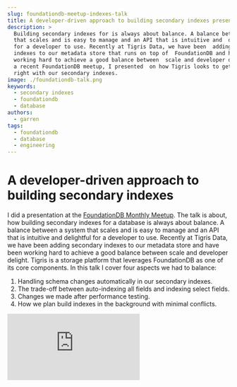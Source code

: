 ```yaml
---
slug: foundationdb-meetup-indexes-talk
title: A developer-driven approach to building secondary indexes presentation
description: >
  Building secondary indexes for is always about balance. A balance between a  system
  that scales and is easy to manage and an API that is intuitive and  delightful
  for a developer to use. Recently at Tigris Data, we have been  adding secondary
  indexes to our metadata store that runs on top of  FoundationDB and have been
  working hard to achieve a good balance between  scale and developer delight. In
  a recent FoundationDB meetup, I presented  on how Tigris looks to get the balance
  right with our secondary indexes.
image: ./foundationdb-talk.png
keywords:
  - secondary indexes
  - foundationdb
  - database
authors:
  - garren
tags:
  - foundationdb
  - database
  - engineering
---
```


# A developer-driven approach to building secondary indexes

I did a presentation at the
[FoundationDB Monthly Meetup](https://www.meetup.com/foundationdb-online-meetup/).
The talk is about, how building secondary indexes for a database is always about
balance. A balance between a system that scales and is easy to manage and an API
that is intuitive and delightful for a developer to use. Recently at Tigris
Data, we have been adding secondary indexes to our metadata store and have been
working hard to achieve a good balance between scale and developer delight.
Tigris is a storage platform that leverages FoundationDB as one of its core
components. In this talk I cover four aspects we had to balance:

1. Handling schema changes automatically in our secondary indexes.
2. The trade-off between auto-indexing all fields and indexing select fields.
3. Changes we made after performance testing.
4. How we plan build indexes in the background with minimal conflicts.

<div style={{ position: "relative", "padding-bottom": "56.25%" }}>
  <iframe
    style={{
      position: "absolute",
      top: 0,
      left: 0,
      width: "100%",
      height: "100%",
    }}
    src="https://www.youtube.com/embed/qD1h5CyzL0A"
    title="YouTube video player"
    frameborder="0"
    allow="accelerometer; autoplay; clipboard-write; encrypted-media; gyroscope; picture-in-picture; web-share"
    allowfullscreen
  ></iframe>
</div>
